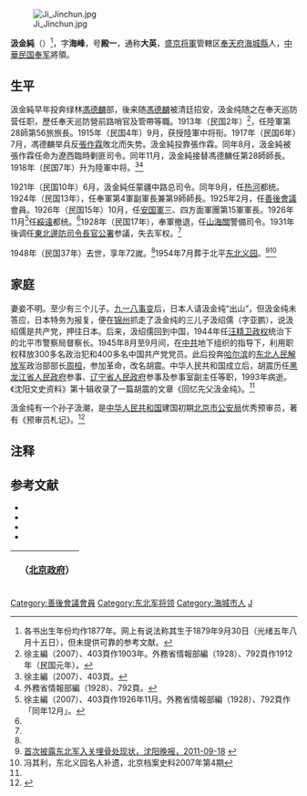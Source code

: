 [[File:Ji_Jinchun.jpg|thumb]]

'''汲金純'''（{{bd|1877年||1948年|}}）<ref>各书出生年份均作1877年。网上有说法称其生于1879年9月30日（光绪五年八月十五日），但未提供可靠的参考文献。</ref>，字'''海峰'''，号'''殿一'''，通称'''大英'''，[[盛京将軍|盛京将軍]]管轄区[[奉天府|奉天府]][[海城縣|海城縣]]人，[[中華民国|中華民国]][[奉军|奉军]]將領。

==生平==
汲金純早年投奔绿林[[馮德麟|馮德麟]]部，後来随[[馮德麟|馮德麟]]被清廷招安，汲金纯随之在奉天巡防营任职，歷任奉天巡防營前路哨官及管帶等職。1913年（民国2年）<ref>徐主編（2007）、403頁作1903年。外務省情報部編（1928）、792頁作1912年（民国元年）。</ref>，任陸軍第28師第56旅旅長。1915年（民国4年）9月，获授陸軍中将衔。1917年（民国6年）7月，馮德麟举兵反[[張作霖|張作霖]]敗北而失势。汲金純投靠張作霖。同年8月，汲金純被張作霖任命为遼西臨時剿匪司令。同年11月，汲金純接替馮德麟任第28師師長。1918年（民国7年）升为陸軍中将。<ref name=Xu>徐主編（2007）、403頁。</ref><ref name=Gai>外務省情報部編（1928）、792頁。</ref>

1921年（民国10年）6月，汲金純任蒙疆中路总司令。同年9月，任[[热河省|热河]]都统。1924年（民国13年），任奉軍第4軍副軍長兼第9師師長。1925年2月，任[[善後會議|善後會議]]會員。1926年（民国15年）10月，任[[安国軍|安国軍]]三、四方面軍團第15軍軍長。1926年11月<ref>徐主編（2007）、403頁作1926年11月。外務省情報部編（1928）、792頁作「同年12月」。</ref>任[[綏遠省|綏遠]]都统。<ref name=Gai/>1928年（民国17年），奉軍撤退，任[[山海關|山海關]]警備司令。1931年後调任[[東北邊防司令長官公署|東北邊防司令長官公署]]参議，失去军权。<ref name=Xu/>

1948年（民国37年）去世，享年72嵗。<ref name=Xu/>1954年7月葬于北平[[东北义园|东北义园]]。<ref>[http://news.syd.com.cn/content/2011-09/18/content_25767942.htm 首次披露东北军入关埋骨处现状，沈阳晚报，2011-09-18] {{webarchive|url=https://web.archive.org/web/20140517120524/http://news.syd.com.cn/content/2011-09/18/content_25767942.htm |date=2014-05-17 }}</ref><ref>冯其利，东北义园名人补遗，北京档案史料2007年第4期</ref>

==家庭==
妻妾不明。至少有三个儿子。[[九一八事变|九一八事变]]后，日本人请汲金纯“出山”，但汲金纯未答应，日本特务为报复，便在[[锦州|锦州]]抓走了汲金纯的三儿子汲绍儒（字亚鹏），说汲绍儒是共产党，押往日本。后来，汲绍儒回到中国，1944年任[[汪精卫政权|汪精卫政权]]统治下的北平市警察局督察长。1945年8月至9月间，在[[中共|中共]]地下组织的指导下，利用职权释放300多名政治犯和400多名中国共产党党员。此后投奔[[哈尔滨|哈尔滨]]的[[东北人民解放军|东北人民解放军]]政治部部长[[周桓|周桓]]，参加革命，改名胡震。中华人民共和国成立后，胡震历任[[黑龙江省人民政府|黑龙江省人民政府]]参事、[[辽宁省人民政府|辽宁省人民政府]]参事及参事室副主任等职，1993年病逝。《沈阳文史资料》第十辑收录了一篇胡震的文章《回忆先父汲金纯》。<ref name=zxw/>

汲金纯有一个孙子汲潮，是[[中华人民共和国|中华人民共和国]]建国初期[[北京市公安局|北京市公安局]]优秀预审员，著有《预审员札记》。<ref name=zxw>{{Cite web |url=http://www.chinanews.com/cul/2010/08-18/2475530.shtml |title=从张作霖的“对手”到“合作者”，中国新闻网，2010-08-18 |access-date=2014-05-16 |archive-date=2019-09-09 |archive-url=https://web.archive.org/web/20190909093528/http://www.chinanews.com/cul/2010/08-18/2475530.shtml |dead-url=no }}</ref>

==注释==
{{reflist}}

== 参考文献 ==
* <span style="font-size:90%;">{{Cite book|author = 来新夏等|title = 北洋軍閥史 下冊|year = 2000|publisher =  [[南開大学|南開大学]]出版社|isbn = 7-310-01517-7}}</span>
* <span style="font-size:90%;">{{Cite book|author = 徐友春主編|title = 民国人物大辞典 増訂版|year = 2007|publisher = 河北人民出版社|isbn = 978-7-202-03014-1}}</span>
* <span style="font-size:90%;">{{Cite book|author = 外務省情報部編|title = 改訂 現代支那人名鑑|year = 1928|publisher = 東亜同文会調査編纂部|isbn = }}</span>
* <span style="font-size:90%;">{{Cite book|author = 劉寿林等編|title = 民国職官年表|year = 1995|publisher = [[中華書局|中華書局]]|isbn = 7-101-01320-1}}</span>

{| class="wikitable" style="margin:0 auto"
|- 
!　{{CHN1912}}（[[北洋政府|北京政府]]）
{{先代次代|[[熱河省|熱河]]都統|<small>1921年9月 - 1922年5月</small>|[[姜桂題|姜桂題]]|[[王懷慶|王懷慶]]}}
{{先代次代|[[綏遠省|綏遠]]都統|<small>1927年11月 - 1928年6月</small>|[[商震|商震]]|[[李培基|李培基]]}}
|}

{{熱河行政長官|北}}
{{綏遠行政長官|北}}
{{DEFAULTSORT:Ji汲}}
[[Category:善後會議會員|Category:善後會議會員]]
[[Category:东北军将领|Category:东北军将领]]
[[Category:海城市人|Category:海城市人]]
[[Category:汲姓|J]]